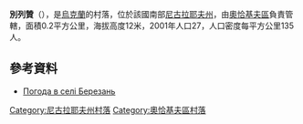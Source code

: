 {{coord|46|44|28|N|31|32|47|E|scale:100000|display=title}}

'''別列贊'''（{{lang-uk|Березань}}），是[[烏克蘭|烏克蘭]]的村落，位於該國南部[[尼古拉耶夫州|尼古拉耶夫州]]，由[[奧恰基夫區|奧恰基夫區]]負責管轄，面積0.2平方公里，海拔高度12米，2001年人口27，人口密度每平方公里135人。

==參考資料==
* [http://weather.in.ua/ua/nikolaevskaja/922 Погода в селі Березань]{{Wayback|url=http://weather.in.ua/ua/nikolaevskaja/922 |date=20160607022402 }}

[[Category:尼古拉耶夫州村落|Category:尼古拉耶夫州村落]]
[[Category:奧恰基夫區村落|Category:奧恰基夫區村落]]


{{Mykolaiv-geo-stub}}